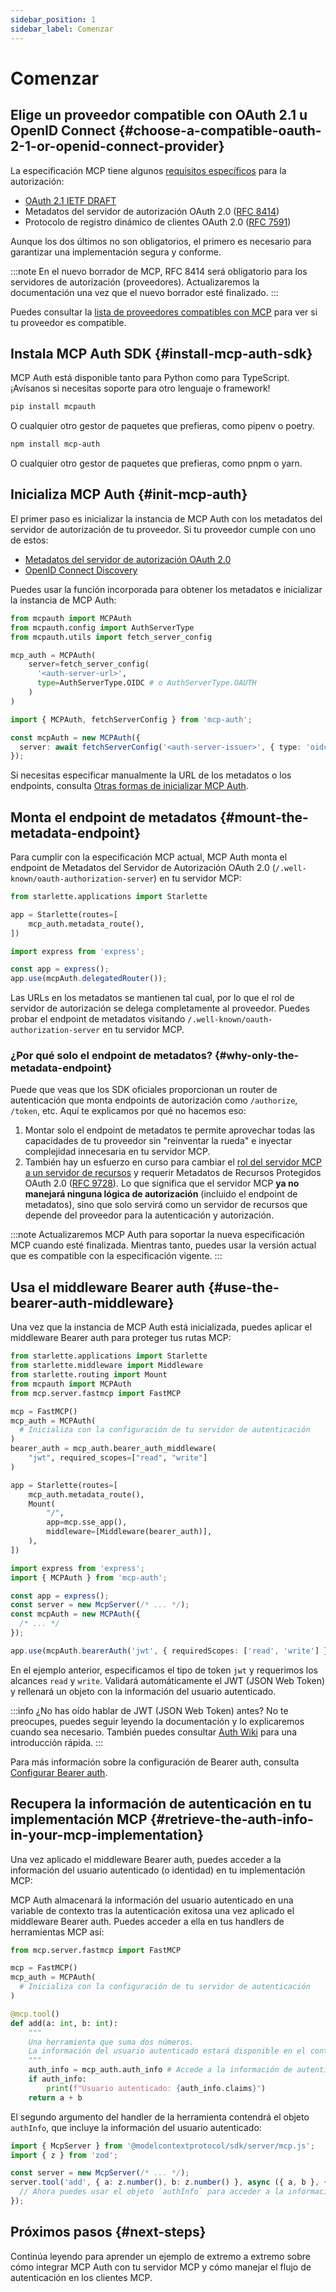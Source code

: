 ```yaml
---
sidebar_position: 1
sidebar_label: Comenzar
---
```



# Comenzar

## Elige un proveedor compatible con OAuth 2.1 u OpenID Connect \{#choose-a-compatible-oauth-2-1-or-openid-connect-provider}

La especificación MCP tiene algunos [requisitos específicos](https://modelcontextprotocol.io/specification/2025-03-26/basic/authorization#1-3-standards-compliance) para la autorización:

- [OAuth 2.1 IETF DRAFT](https://datatracker.ietf.org/doc/html/draft-ietf-oauth-v2-1-12)
- Metadatos del servidor de autorización OAuth 2.0 ([RFC 8414](https://datatracker.ietf.org/doc/html/rfc8414))
- Protocolo de registro dinámico de clientes OAuth 2.0 ([RFC 7591](https://datatracker.ietf.org/doc/html/rfc7591))

Aunque los dos últimos no son obligatorios, el primero es necesario para garantizar una implementación segura y conforme.

:::note
En el nuevo borrador de MCP, RFC 8414 será obligatorio para los servidores de autorización (proveedores). Actualizaremos la documentación una vez que el nuevo borrador esté finalizado.
:::

Puedes consultar la [lista de proveedores compatibles con MCP](./provider-list.mdx) para ver si tu proveedor es compatible.

## Instala MCP Auth SDK \{#install-mcp-auth-sdk}

MCP Auth está disponible tanto para Python como para TypeScript. ¡Avísanos si necesitas soporte para otro lenguaje o framework!

<Tabs groupId="sdk">
<TabItem value="python" label="Python">

```bash
pip install mcpauth
```

O cualquier otro gestor de paquetes que prefieras, como pipenv o poetry.

</TabItem>
<TabItem value="node" label="Node.js">

```bash
npm install mcp-auth
```

O cualquier otro gestor de paquetes que prefieras, como pnpm o yarn.

</TabItem>
</Tabs>

## Inicializa MCP Auth \{#init-mcp-auth}

El primer paso es inicializar la instancia de MCP Auth con los metadatos del servidor de autorización de tu proveedor. Si tu proveedor cumple con uno de estos:

- [Metadatos del servidor de autorización OAuth 2.0](https://datatracker.ietf.org/doc/html/rfc8414)
- [OpenID Connect Discovery](https://openid.net/specs/openid-connect-discovery-1_0.html)

Puedes usar la función incorporada para obtener los metadatos e inicializar la instancia de MCP Auth:

<Tabs groupId="sdk">
<TabItem value="python" label="Python">

```python
from mcpauth import MCPAuth
from mcpauth.config import AuthServerType
from mcpauth.utils import fetch_server_config

mcp_auth = MCPAuth(
    server=fetch_server_config(
      '<auth-server-url>',
      type=AuthServerType.OIDC # o AuthServerType.OAUTH
    )
)
```

</TabItem>
<TabItem value="node" label="Node.js">

```ts
import { MCPAuth, fetchServerConfig } from 'mcp-auth';

const mcpAuth = new MCPAuth({
  server: await fetchServerConfig('<auth-server-issuer>', { type: 'oidc' }), // o 'oauth'
});
```

</TabItem>
</Tabs>

Si necesitas especificar manualmente la URL de los metadatos o los endpoints, consulta [Otras formas de inicializar MCP Auth](./configure-server/mcp-auth.mdx#other-ways).

## Monta el endpoint de metadatos \{#mount-the-metadata-endpoint}

Para cumplir con la especificación MCP actual, MCP Auth monta el endpoint de Metadatos del Servidor de Autorización OAuth 2.0 (`/.well-known/oauth-authorization-server`) en tu servidor MCP:

<Tabs groupId="sdk">
<TabItem value="python" label="Python">

```python
from starlette.applications import Starlette

app = Starlette(routes=[
    mcp_auth.metadata_route(),
])
```

</TabItem>
<TabItem value="node" label="Node.js">

```ts
import express from 'express';

const app = express();
app.use(mcpAuth.delegatedRouter());
```

</TabItem>
</Tabs>

Las URLs en los metadatos se mantienen tal cual, por lo que el rol de servidor de autorización se delega completamente al proveedor. Puedes probar el endpoint de metadatos visitando `/.well-known/oauth-authorization-server` en tu servidor MCP.

### ¿Por qué solo el endpoint de metadatos? \{#why-only-the-metadata-endpoint}

Puede que veas que los SDK oficiales proporcionan un router de autenticación que monta endpoints de autorización como `/authorize`, `/token`, etc. Aquí te explicamos por qué no hacemos eso:

1. Montar solo el endpoint de metadatos te permite aprovechar todas las capacidades de tu proveedor sin "reinventar la rueda" e inyectar complejidad innecesaria en tu servidor MCP.
2. También hay un esfuerzo en curso para cambiar el [rol del servidor MCP a un servidor de recursos](https://github.com/modelcontextprotocol/modelcontextprotocol/issues/205) y requerir Metadatos de Recursos Protegidos OAuth 2.0 ([RFC 9728](https://datatracker.ietf.org/doc/html/rfc9728)). Lo que significa que el servidor MCP **ya no manejará ninguna lógica de autorización** (incluido el endpoint de metadatos), sino que solo servirá como un servidor de recursos que depende del proveedor para la autenticación y autorización.

:::note
Actualizaremos MCP Auth para soportar la nueva especificación MCP cuando esté finalizada. Mientras tanto, puedes usar la versión actual que es compatible con la especificación vigente.
:::

## Usa el middleware Bearer auth \{#use-the-bearer-auth-middleware}

Una vez que la instancia de MCP Auth está inicializada, puedes aplicar el middleware Bearer auth para proteger tus rutas MCP:

<Tabs groupId="sdk">
<TabItem value="python" label="Python">

```python
from starlette.applications import Starlette
from starlette.middleware import Middleware
from starlette.routing import Mount
from mcpauth import MCPAuth
from mcp.server.fastmcp import FastMCP

mcp = FastMCP()
mcp_auth = MCPAuth(
  # Inicializa con la configuración de tu servidor de autenticación
)
bearer_auth = mcp_auth.bearer_auth_middleware(
    "jwt", required_scopes=["read", "write"]
)

app = Starlette(routes=[
    mcp_auth.metadata_route(),
    Mount(
        "/",
        app=mcp.sse_app(),
        middleware=[Middleware(bearer_auth)],
    ),
])
```

</TabItem>
<TabItem value="node" label="Node.js">

```ts
import express from 'express';
import { MCPAuth } from 'mcp-auth';

const app = express();
const server = new McpServer(/* ... */);
const mcpAuth = new MCPAuth({
  /* ... */
});

app.use(mcpAuth.bearerAuth('jwt', { requiredScopes: ['read', 'write'] }));
```

</TabItem>
</Tabs>

En el ejemplo anterior, especificamos el tipo de token `jwt` y requerimos los alcances `read` y `write`. Validará automáticamente el JWT (JSON Web Token) y rellenará un objeto con la información del usuario autenticado.

:::info
¿No has oído hablar de JWT (JSON Web Token) antes? No te preocupes, puedes seguir leyendo la documentación y lo explicaremos cuando sea necesario. También puedes consultar [Auth Wiki](https://auth.wiki/jwt) para una introducción rápida.
:::

Para más información sobre la configuración de Bearer auth, consulta [Configurar Bearer auth](./configure-server/bearer-auth.mdx).

## Recupera la información de autenticación en tu implementación MCP \{#retrieve-the-auth-info-in-your-mcp-implementation}

Una vez aplicado el middleware Bearer auth, puedes acceder a la información del usuario autenticado (o identidad) en tu implementación MCP:

<Tabs groupId="sdk">
<TabItem value="python" label="Python">

MCP Auth almacenará la información del usuario autenticado en una variable de contexto tras la autenticación exitosa una vez aplicado el middleware Bearer auth. Puedes acceder a ella en tus handlers de herramientas MCP así:

```python
from mcp.server.fastmcp import FastMCP

mcp = FastMCP()
mcp_auth = MCPAuth(
  # Inicializa con la configuración de tu servidor de autenticación
)

@mcp.tool()
def add(a: int, b: int):
    """
    Una herramienta que suma dos números.
    La información del usuario autenticado estará disponible en el contexto.
    """
    auth_info = mcp_auth.auth_info # Accede a la información de autenticación en el contexto actual
    if auth_info:
        print(f"Usuario autenticado: {auth_info.claims}")
    return a + b
```

</TabItem>
<TabItem value="node" label="Node.js">

El segundo argumento del handler de la herramienta contendrá el objeto `authInfo`, que incluye la información del usuario autenticado:

```ts
import { McpServer } from '@modelcontextprotocol/sdk/server/mcp.js';
import { z } from 'zod';

const server = new McpServer(/* ... */);
server.tool('add', { a: z.number(), b: z.number() }, async ({ a, b }, { authInfo }) => {
  // Ahora puedes usar el objeto `authInfo` para acceder a la información autenticada
});
```

</TabItem>
</Tabs>

## Próximos pasos \{#next-steps}

Continúa leyendo para aprender un ejemplo de extremo a extremo sobre cómo integrar MCP Auth con tu servidor MCP y cómo manejar el flujo de autenticación en los clientes MCP.
